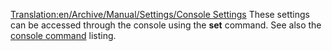 [[Translation:en/Archive/Manual/Settings/Console Settings]]
These settings can be accessed through the console using the '''set''' command. See also the [[en/Manual/Console Commands|console command]] listing.